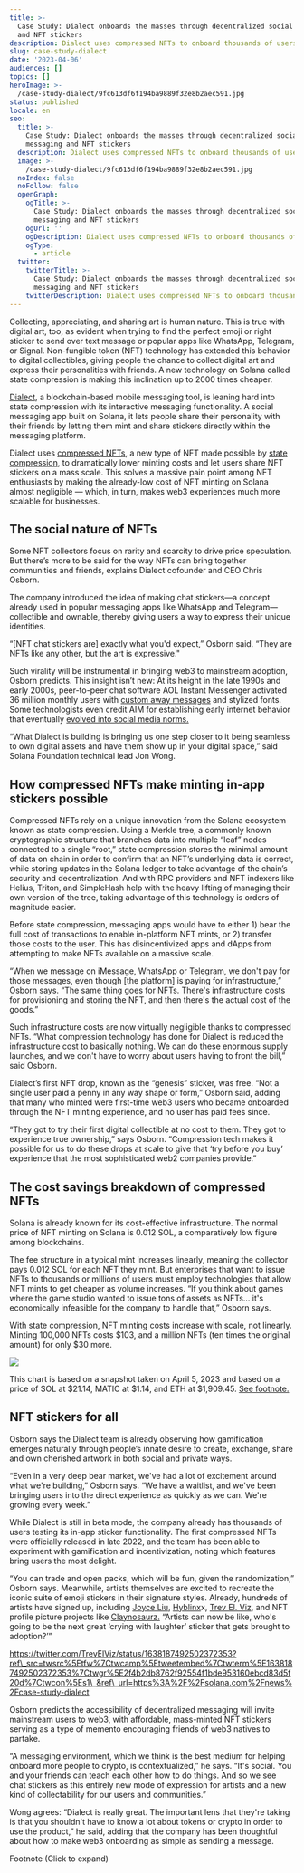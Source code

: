 ```yaml
---
title: >-
  Case Study: Dialect onboards the masses through decentralized social messaging
  and NFT stickers
description: Dialect uses compressed NFTs to onboard thousands of users for free.
slug: case-study-dialect
date: '2023-04-06'
audiences: []
topics: []
heroImage: >-
  /case-study-dialect/9fc613df6f194ba9889f32e8b2aec591.jpg
status: published
locale: en
seo:
  title: >-
    Case Study: Dialect onboards the masses through decentralized social
    messaging and NFT stickers
  description: Dialect uses compressed NFTs to onboard thousands of users for free.
  image: >-
    /case-study-dialect/9fc613df6f194ba9889f32e8b2aec591.jpg
  noIndex: false
  noFollow: false
  openGraph:
    ogTitle: >-
      Case Study: Dialect onboards the masses through decentralized social
      messaging and NFT stickers
    ogUrl: ''
    ogDescription: Dialect uses compressed NFTs to onboard thousands of users for free.
    ogType:
      - article
  twitter:
    twitterTitle: >-
      Case Study: Dialect onboards the masses through decentralized social
      messaging and NFT stickers
    twitterDescription: Dialect uses compressed NFTs to onboard thousands of users for free.
---
```


Collecting, appreciating, and sharing art is human nature. This is true with digital art, too, as evident when trying to find the perfect emoji or right sticker to send over text message or popular apps like WhatsApp, Telegram, or Signal. Non-fungible token (NFT) technology has extended this behavior to digital collectibles, giving people the chance to collect digital art and express their personalities with friends. A new technology on Solana called state compression is making this inclination up to 2000 times cheaper.

[Dialect](https://www.dialect.to/?ref=solana.ghost.io), a blockchain-based mobile messaging tool, is leaning hard into state compression with its interactive messaging functionality. A social messaging app built on Solana, it lets people share their personality with their friends by letting them mint and share stickers directly within the messaging platform.

Dialect uses [compressed NFTs](https://solana.com/news/how-to-use-compressed-nfts-on-solana?ref=solana.ghost.io), a new type of NFT made possible by [state compression](https://solana.com/news/state-compression-compressed-nfts-solana?ref=solana.ghost.io), to dramatically lower minting costs and let users share NFT stickers on a mass scale. This solves a massive pain point among NFT enthusiasts by making the already-low cost of NFT minting on Solana almost negligible — which, in turn, makes web3 experiences much more scalable for businesses.

## **The social nature of NFTs**

Some NFT collectors focus on rarity and scarcity to drive price speculation. But there’s more to be said for the way NFTs can bring together communities and friends, explains Dialect cofounder and CEO Chris Osborn.

The company introduced the idea of making chat stickers—a concept already used in popular messaging apps like WhatsApp and Telegram—collectible and ownable, thereby giving users a way to express their unique identities.

“\[NFT chat stickers are\] exactly what you'd expect,” Osborn said. “They are NFTs like any other, but the art is expressive."

Such virality will be instrumental in bringing web3 to mainstream adoption, Osborn predicts. This insight isn’t new: At its height in the late 1990s and early 2000s, peer-to-peer chat software AOL Instant Messenger activated 36 million monthly users with [custom away messages](https://www.smithsonianmag.com/innovation/in-25-years-since-its-launch-aol-instant-messenger-has-never-been-away-180980086/?ref=solana.ghost.io) and stylized fonts. Some technologists even credit AIM for establishing early internet behavior that eventually [evolved into social media norms.](https://www.technologyreview.com/2017/12/14/67582/aol-instant-messenger-made-social-media-what-it-is-today/?ref=solana.ghost.io)

“What Dialect is building is bringing us one step closer to it being seamless to own digital assets and have them show up in your digital space,” said Solana Foundation technical lead Jon Wong.

## **How compressed NFTs make minting in-app stickers possible**

Compressed NFTs rely on a unique innovation from the Solana ecosystem known as state compression. Using a Merkle tree, a commonly known cryptographic structure that branches data into multiple “leaf” nodes connected to a single “root,” state compression stores the minimal amount of data on chain in order to confirm that an NFT’s underlying data is correct, while storing updates in the Solana ledger to take advantage of the chain’s security and decentralization. And with RPC providers and NFT indexers like Helius, Triton, and SimpleHash help with the heavy lifting of managing their own version of the tree, taking advantage of this technology is orders of magnitude easier.

Before state compression, messaging apps would have to either 1) bear the full cost of transactions to enable in-platform NFT mints, or 2) transfer those costs to the user. This has disincentivized apps and dApps from attempting to make NFTs available on a massive scale.

“When we message on iMessage, WhatsApp or Telegram, we don't pay for those messages, even though \[the platform\] is paying for infrastructure,” Osborn says. “The same thing goes for NFTs. There's infrastructure costs for provisioning and storing the NFT, and then there's the actual cost of the goods.”

Such infrastructure costs are now virtually negligible thanks to compressed NFTs. “What compression technology has done for Dialect is reduced the infrastructure cost to basically nothing. We can do these enormous supply launches, and we don't have to worry about users having to front the bill,” said Osborn.

Dialect’s first NFT drop, known as the “genesis” sticker, was free. “Not a single user paid a penny in any way shape or form,” Osborn said, adding that many who minted were first-time web3 users who became onboarded through the NFT minting experience, and no user has paid fees since.

“They got to try their first digital collectible at no cost to them. They got to experience true ownership,” says Osborn. “Compression tech makes it possible for us to do these drops at scale to give that ‘try before you buy’ experience that the most sophisticated web2 companies provide.”

## **The cost savings breakdown of compressed NFTs**

Solana is already known for its cost-effective infrastructure. The normal price of NFT minting on Solana is 0.012 SOL, a comparatively low figure among blockchains.

The fee structure in a typical mint increases linearly, meaning the collector pays 0.012 SOL for each NFT they mint. But enterprises that want to issue NFTs to thousands or millions of users must employ technologies that allow NFT mints to get cheaper as volume increases. “If you think about games where the game studio wanted to issue tons of assets as NFTs… it's economically infeasible for the company to handle that,” Osborn says.

With state compression, NFT minting costs increase with scale, not linearly. Minting 100,000 NFTs costs $103, and a million NFTs (ten times the original amount) for only $30 more.

![](/case-study-dialect/image-1.png)

This chart is based on a snapshot taken on April 5, 2023 and based on a price of SOL at $21.14, MATIC at $1.14, and ETH at $1,909.45. [See footnote.](https://solana.com/news/case-study-dialect#fn)

## **NFT stickers for all**

Osborn says the Dialect team is already observing how gamification emerges naturally through people’s innate desire to create, exchange, share and own cherished artwork in both social and private ways.

“Even in a very deep bear market, we've had a lot of excitement around what we're building,” Osborn says. “We have a waitlist, and we've been bringing users into the direct experience as quickly as we can. We're growing every week.”

While Dialect is still in beta mode, the company already has thousands of users testing its in-app sticker functionality. The first compressed NFTs were officially released in late 2022, and the team has been able to experiment with gamification and incentivization, noting which features bring users the most delight.

“You can trade and open packs, which will be fun, given the randomization,” Osborn says. Meanwhile, artists themselves are excited to recreate the iconic suite of emoji stickers in their signature styles. Already, hundreds of artists have signed up, including [Joyce Liu](https://exchange.art/joice-loo/nfts?ref=solana.ghost.io), [Hyblinx](https://exchange.art/hyblinxx/nfts?ref=solana.ghost.io)x, [Trev El. Viz](https://exchange.art/Trev%20El.%20Viz%20/nfts?ref=solana.ghost.io), and NFT profile picture projects like [Claynosaurz.](https://claynosaurz.com/?ref=solana.ghost.io) “Artists can now be like, who's going to be the next great ‘crying with laughter’ sticker that gets brought to adoption?’”

https://twitter.com/TrevElViz/status/1638187492502372353?ref\_src=twsrc%5Etfw%7Ctwcamp%5Etweetembed%7Ctwterm%5E1638187492502372353%7Ctwgr%5E2f4b2db8762f92554f1bde953160ebcd83d5f20d%7Ctwcon%5Es1\_&ref\_url=https%3A%2F%2Fsolana.com%2Fnews%2Fcase-study-dialect

Osborn predicts the accessibility of decentralized messaging will invite mainstream users to web3, with affordable, mass-minted NFT stickers serving as a type of memento encouraging friends of web3 natives to partake.

“A messaging environment, which we think is the best medium for helping onboard more people to crypto, is contextualized,” he says. “It's social. You and your friends can teach each other how to do things. And so we see chat stickers as this entirely new mode of expression for artists and a new kind of collectability for our users and communities.”

Wong agrees: “Dialect is really great. The important lens that they're taking is that you shouldn't have to know a lot about tokens or crypto in order to use the product,” he said, adding that the company has been thoughtful about how to make web3 onboarding as simple as sending a message.

Footnote (Click to expand)
